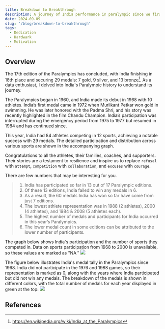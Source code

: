 ```yaml
---
title: Breakdown to Breakthrough
description: A journey of India performance in paralympic since we first particpited to till today.
date: 2024-09-09
slug: '/blog/breakdown-to-breakthrough'
tags:
  - Dedication
  - Hardwark
  - Motivation
---
```


## Overview
The 17th edition of the Paralympics has concluded, with India finishing in 18th place and securing 29 medals: 7 gold, 9 silver, and 13 bronze[^1]. As a data enthusiast, I delved into India's Paralympic history to understand its journey.

The Paralympics began in 1960, and India made its debut in 1968 with 10 athletes. India’s first medal came in 1972 when Murlikant Petkar won gold in swimming. He was later honored with the Padma Shri, and his story was recently highlighted in the film Chandu Champion. India’s participation was interrupted during the emergency period from 1975 to 1977 but resumed in 1984 and has continued since.

This year, India had 84 athletes competing in 12 sports, achieving a notable success with 29 medals. The detailed participation and distribution across various sports are shown in the accompanying graph.

Congratulations to all the athletes, their families, coaches, and supporters. Their stories are a testament to resilience and inspire us to replace `refusal` with `attempt`, `competition` with `collaboration`, and `excuses` with `courage`.

There are few numbers that may be interesting for you.
> 1. India has participated so far in 13 out of 17 Paralympic editions.
> 2. Of these 13 editions, India failed to win any medals in 6.
> 3. As a result, the 60 medals India has won so far have come from just 7 editions.
> 4. The lowest athlete representation was in 1988 (2 athletes), 2000 (4 athletes), and 1984 & 2008 (5 athletes each).
> 5. The highest number of medals and participants for India occurred in this year’s Paralympics.
> 6. The lower medal count in some editions can be attributed to the lower number of participants.

The graph below shows India's participation and the number of sports they competed in. Data on sports participation from 1968 to 2000 is unavailable, so these values are marked as "NA."
![](./India-Participation-in-Paralympic.png)

The figure below illustrates India's medal tally in the Paralympics since 1968. India did not participate in the 1976 and 1988 games, so their representation is marked as 0, along with the years where India participated but did not win any medals. The breakdown of the medals is shown in different colors, with the total number of medals for each year displayed in green at the top.
![](./Paralympic-medal-graph.png)


## References
[^1]: https://en.wikipedia.org/wiki/India_at_the_Paralympics

